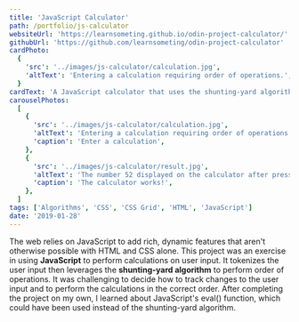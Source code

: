 ```yaml
---
title: 'JavaScript Calculator'
path: /portfolio/js-calculator
websiteUrl: 'https://learnsometing.github.io/odin-project-calculator/'
githubUrl: 'https://github.com/learnsometing/odin-project-calculator'
cardPhoto:
  {
    'src': '../images/js-calculator/calculation.jpg',
    'altText': 'Entering a calculation requiring order of operations.',
  }
cardText: 'A JavaScript calculator that uses the shunting-yard algorithm to implement order of operations.'
carouselPhotos:
  [
    {
      'src': '../images/js-calculator/calculation.jpg',
      'altText': 'Entering a calculation requiring order of operations.',
      'caption': 'Enter a calculation',
    },
    {
      'src': '../images/js-calculator/result.jpg',
      'altText': 'The number 52 displayed on the calculator after pressing enter',
      'caption': 'The calculator works!',
    },
  ]
tags: ['Algorithms', 'CSS', 'CSS Grid', 'HTML', 'JavaScript']
date: '2019-01-28'
---
```


<Grid item>
  <DescriptionParagraph variant={'body1'} ref={useScrollAnimation(0)} gutterBottom>
    The web relies on JavaScript to add rich, dynamic features that aren't otherwise
    possible with HTML and CSS alone. This project was an exercise in using <strong>JavaScript</strong>
    to perform calculations on user input.
  </DescriptionParagraph>
</Grid>
<Grid item>
  <DescriptionParagraph variant={'body1'} ref={useScrollAnimation(0)} gutterBottom>
    It tokenizes the user input then leverages the <strong>shunting-yard algorithm</strong> to perform
    order of operations. It was challenging to decide how to track changes to the user input 
    and to perform the calculations in the correct order.
  </DescriptionParagraph>
</Grid>
<Grid item>
  <DescriptionParagraph variant={'body1'} ref={useScrollAnimation(0)} gutterBottom>
    After completing the project on my own, I learned about
    JavaScript's eval() function, which could have been used instead of the
    shunting-yard algorithm.
  </DescriptionParagraph>
</Grid>
